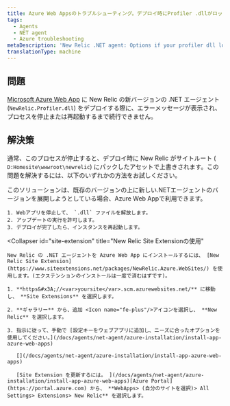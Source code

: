 ```yaml
---
title: Azure Web Appsのトラブルシューティング。デプロイ時にProfiler .dllがロックされる
tags:
  - Agents
  - NET agent
  - Azure troubleshooting
metaDescription: 'New Relic .NET agent: Options if your profiler dll locks when deploying your Azure Web App.'
translationType: machine
---
```


## 問題

[Microsoft Azure Web App](/docs/agents/net-agent/azure-installation/install-app-azure-web-apps) に New Relic の新バージョンの .NET エージェント (`NewRelic.Profiler.dll`) をデプロイする際に、エラーメッセージが表示され、プロセスを停止または再起動するまで続行できません。

## 解決策

通常、このプロセスが停止すると、デプロイ時に New Relic がサイトルート ( `D:Homesite\wwwroot\newrelic`) にパックしたアセットで上書きされます。この問題を解決するには、以下のいずれかの方法をお試しください。

<CollapserGroup>
  <Collapser
    id="stop-dll-deploy"
    title="ファイルのリリースを停止する"
  >
    このソリューションは、既存のバージョンの上に新しい.NETエージェントのバージョンを展開しようとしている場合、Azure Web Appで利用できます。

    1. Webアプリを停止して、 `.dll` ファイルを解放します。
    2. アップデートの実行を許可します。
    3. デプロイが完了したら、インスタンスを再起動します。
  </Collapser>

  <Collapser
    id="site-extension"
    title="New Relic Site Extensionの使用"
  >
    New Relic の .NET エージェントを Azure Web App にインストールするには、 [New Relic Site Extension](https://www.siteextensions.net/packages/NewRelic.Azure.WebSites/) を使用します。(エクステンションのインストールは一度で済むはずです)。

    1. **https&#x3A;//<var>yoursite</var>.scm.azurewebsites.net/** に移動し、 **Site Extensions** を選択します。

    2. **ギャラリー** から、追加 <Icon name="fe-plus"/>アイコンを選択し、 **New Relic** を選択します。

    3. 指示に従って、手動で [設定キーをウェブアプリに追加し、ニーズに合ったオプションを使用してください。](/docs/agents/net-agent/azure-installation/install-app-azure-web-apps)

       [](/docs/agents/net-agent/azure-installation/install-app-azure-web-apps)

       [Site Extension を更新するには。 ](/docs/agents/net-agent/azure-installation/install-app-azure-web-apps)[Azure Portal](https://portal.azure.com) から、 **WebApps> (自分のサイトを選択)> All Settings> Extensions> New Relic** を選択します。
  </Collapser>
</CollapserGroup>